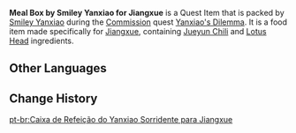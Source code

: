 {{Item Infobox
|id           = 100376
|image        = Item Parcel.png
|type         = Quest Items
|description  = A tightly sealed meal box. It's quite heavy; it must contain quite a big portion.
|source1      = Given during [[Yanxiao's Dilemma]]
}}
'''Meal Box by Smiley Yanxiao for Jiangxue''' is a Quest Item that is packed by [[Smiley Yanxiao]] during the [[Commission]] quest [[Yanxiao's Dilemma]]. It is a food item made specifically for [[Jiangxue]], containing [[Jueyun Chili]] and [[Lotus Head]] ingredients.

==Other Languages==
{{Other Languages
|default_hidden = 1
|en      = Meal Box by Smiley Yanxiao for Jiangxue
|zhs     = 言笑做给江雪的饭
|zhs_rm  = Yánxiào Zuò Gěi Jiāngxuě de Fàn
|zht     = 言笑做給江雪的飯
|zht_rm  = Yánxiào Zuò Gěi Jiāngxuě de Fàn
|ja      = 言笑が江雪に作ったごはん
|ja_rm   = Genshou ga Kousetsu ni Tsukutta Gohan
|ko      = 언소가 강설에게 만들어준 밥
|ko_rm   = 
|es      = Comida preparada por Yanxiao para Jiangxue
|fr      = Repas de Jiangxue
|ru      = Еда, которую Улыбчивый Янь Сяо приготовил для Цзян Сюэ
|th      = อาหารที่ Yanxiao ทำให้ Jiangxue
|th_rm   = 
|vi      = Cơm Yanxiao làm cho Jiangxue
|de      = Yanxiaos Essen für Jiangxue
|id      = Kotak Makan dari Yanxiao untuk Jiangxue
|pt      = Caixa de Refeição do Yanxiao Sorridente para Jiangxue
}}

==Change History==
{{Change History|1.0}}
[[pt-br:Caixa de Refeição do Yanxiao Sorridente para Jiangxue]]